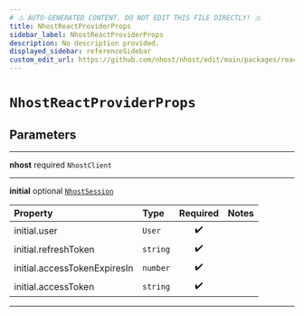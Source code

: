 ```yaml
---
# ⚠️ AUTO-GENERATED CONTENT. DO NOT EDIT THIS FILE DIRECTLY! ⚠️
title: NhostReactProviderProps
sidebar_label: NhostReactProviderProps
description: No description provided.
displayed_sidebar: referenceSidebar
custom_edit_url: https://github.com/nhost/nhost/edit/main/packages/react/src/provider.tsx#L7
---
```


# `NhostReactProviderProps`

## Parameters

---

**<span className="parameter-name">nhost</span>** <span className="optional-status">required</span> <code>NhostClient</code>

---

**<span className="parameter-name">initial</span>** <span className="optional-status">optional</span> [`NhostSession`](/reference/docgen/nextjs/types/nhost-session)

| Property                                                                                                 | Type                | Required | Notes |
| :------------------------------------------------------------------------------------------------------- | :------------------ | :------: | :---- |
| <span className="parameter-name"><span className="light-grey">initial.</span>user</span>                 | <code>User</code>   |    ✔️    |       |
| <span className="parameter-name"><span className="light-grey">initial.</span>refreshToken</span>         | <code>string</code> |    ✔️    |       |
| <span className="parameter-name"><span className="light-grey">initial.</span>accessTokenExpiresIn</span> | <code>number</code> |    ✔️    |       |
| <span className="parameter-name"><span className="light-grey">initial.</span>accessToken</span>          | <code>string</code> |    ✔️    |       |

---
